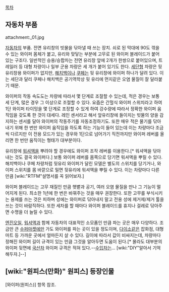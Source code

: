 [[목차]]

== 자동차 부품 ==
attachment:_01.jpg

[[자동차]]의 부품. 전면 유리창의 빗물을 닦아낼 때 쓰는 장치. 쇠로 된 막대에 90도 꺾을 수 있는 와이퍼 몸체가 붙고, 유리와 맞닿는 부분에 고무로 된 와이퍼 블레이드가 붙어 있는 구조다. 일반적인 승용/승합차는 전면 유리창 앞에 2개가 한쌍으로 붙어있으며, 트레일러 등 대형 차량이나 일부 군용 차량은 세 개가 붙어 있기도 한다. [[세단]]형 차량은 뒷 유리창용 와이퍼가 없지만, [[해치백]]이나 [[쿠페]]는 뒷 유리창에 와이퍼 하나가 달려 있다. 이는 세단과 달리 쿠페나 해치백은 공기역학상 뒷 유리에 먼지같은 오염 물질이 잘 달라붙기 때문.

와이퍼의 작동 속도도는 차량에 따라서 몇 단계로 조절할 수 있는데, 적은 경우는 보통 세 단계, 많은 경우 그 이상으로 조절할 수 있다. 요즘은 간헐식 와이퍼 스위치라고 하여 1단 와이퍼 타이밍을 몇 단계로 조정할 수 있게 하여 강수량에 따라서 정확한 와이퍼 움직임을 갖도록 한 것이 대세다. 레인 센서라고 해서 앞유리창에 들이치는 빗물의 양을 감지하는 센서를 달아 와이퍼의 작동주기를 자동조정하기도. 또한 매우 적은 물기를 닦아내기 위해 한 번만 와이퍼 움직임을 하도록 하는 기능이 들어 있는데 이는 차량마다 조금씩 다르지만 이 전용 모드가 있는 경우와 1단으로 넘어가기 직전까지만 와이퍼 레버를 올리면 한 번만 움직이는 형태가 대부분이다.

유리창에 [[워셔액]]을 뿌려야 할 경우에도 와이퍼 조작 레버를 이용한다.[* 워셔액을 닦아내는 것도 결국 와이퍼다.] 보통 와이퍼 레버를 몸쪽으로 당기면 워셔액을 뿌릴 수 있다. 해치백이나 쿠페 차량처럼 뒷유리 와이퍼가 달린 모델은 별도의 스위치를 당기거나, 와이퍼 스위치를 몸 바깥으로 밀면 뒷유리에 워셔액을 뿌릴 수 있다. 이는 차량마다 다른 만큼 [wiki:"RTFM"설명서를 꼭 읽어보자.]

와이퍼 블레이드는 고무 재질인 만큼 햇볕과 공기, 여러 오염 물질을 만나 그 기능이 떨어지게 된다. 최소한 1년에 한 번은 바꿔주는 것을 매우 권장한다. 또한 고무를 부식시키는 용제를 쓰는 것은 피하며 성에는 와이퍼로 닦아내지 말고 전용 성에 제거제/제거 툴을 쓰는 것이 바람직하다. 또한 세차를 할 때마다 와이퍼 블레이드를 휴지나 걸레로 닦아주면 수명을 더 늘릴 수 있다.

[[엔진오일]], [[워셔액]]과 함께 자동차의 대표적인 소모품인 만큼 파는 곳은 매우 다양하다. 조금만 큰 [[수퍼마켓]]에만 가도 와이퍼를 파는 곳이 있을 정도이며, [[다이소]]같은 잡화점, 대형 마트 등 가까운 곳에서 얼마든지 살 수 있다. 길이에 따라서 값이 비싸지는데, 차량마다 정해진 와이퍼 길이 규격이 있는 만큼 그것을 알아두면 도움이 된다.[* 몰라도 대부분의 와이퍼 뒷면에 [[국산차]] 와이퍼 규격은 적혀 있다.--[[수입차]]는... [wiki:"DIY"알아서 기억해두자.]--]

== [wiki:"원피스(만화)" 원피스] 등장인물 ==
[와이퍼(원피스)] 항목 참조.
